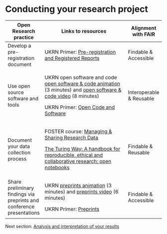 # **Conducting your research project** {#sec-conducting}

+-----------------------------------------------------------------------+----------------------------------------------------------------------------------------------------------------------------------------------------------------------------------------------------------------------------------+--------------------------+
| Open Research practice                                                | Links to resources                                                                                                                                                                                                               | Alignment with FAIR      |
+=======================================================================+==================================================================================================================================================================================================================================+==========================+
| Develop a pre-registration document                                   | UKRN Primer: [Pre-registration and Registered Reports](https://osf.io/8v2n7)                                                                                                                                                     | Findable & Accessible    |
+-----------------------------------------------------------------------+----------------------------------------------------------------------------------------------------------------------------------------------------------------------------------------------------------------------------------+--------------------------+
| Use open source software and tools                                    | UKRN open software and code [open software & code animation](https://www.youtube.com/watch?v=o_9ctpM61sM&feature=youtu.be) (3 minutes) and [open software & code video](https://www.youtube.com/watch?v=cD1hSbHpdKE) (8 minutes) | Interoperable & Reusable |
|                                                                       |                                                                                                                                                                                                                                  |                          |
|                                                                       | UKRN Primer: [Open Code and Software](https://osf.io/qw9ck)                                                                                                                                                                      |                          |
+-----------------------------------------------------------------------+----------------------------------------------------------------------------------------------------------------------------------------------------------------------------------------------------------------------------------+--------------------------+
| Document your data collection process                                 | FOSTER course: [Managing & Sharing Research Data](https://www.fosteropenscience.eu/node/2328)                                                                                                                                    | Findable & Reusable      |
|                                                                       |                                                                                                                                                                                                                                  |                          |
|                                                                       | [The Turing Way: A handbook for reproducible, ethical and collaborative research: open notebooks](https://book.the-turing-way.org/reproducible-research/open/open-notebooks)                                                     |                          |
+-----------------------------------------------------------------------+----------------------------------------------------------------------------------------------------------------------------------------------------------------------------------------------------------------------------------+--------------------------+
| Share preliminary findings via preprints and conference presentations | UKRN [preprints animation](https://www.youtube.com/watch?v=syef3PPltG0) (3 minutes) and [preprints video](https://www.youtube.com/watch?v=MqX_i5SFkC0) (6 minutes)                                                               | Findable & Accessible    |
|                                                                       |                                                                                                                                                                                                                                  |                          |
|                                                                       | UKRN Primer: [Preprints](https://osf.io/m4zyh)                                                                                                                                                                                   |                          |
+-----------------------------------------------------------------------+----------------------------------------------------------------------------------------------------------------------------------------------------------------------------------------------------------------------------------+--------------------------+

Next section: [Analysis and interpretation of your results](Analysing.qmd#sec-analysing)
